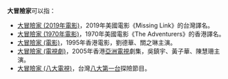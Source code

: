 '''大冒險家'''可以指：
*[[大冒險家_(2019年電影)|大冒險家 (2019年電影)]]，2019年美國電影《Missing Link》的台灣譯名。
*[[大冒險家_(1970年電影)|大冒險家 (1970年電影)]]，1970年美國電影《The Adventurers》的香港譯名。
*[[大冒險家_(電影)|大冒險家 (電影)]]，1995年香港電影，劉德華、關之琳主演。
*[[大冒險家_(電視劇)|大冒險家 (電視劇)]]，2005年香港[[亞洲電視|亞洲電視]]劇集，吳鎮宇、黃子華、陳慧珊主演。
*[[大冒險家_(八大電視)|大冒險家 (八大電視)]]，台灣[[八大第一台|八大第一台]]探險節目。
{{disambig|Cat=四字作品消歧义}}
